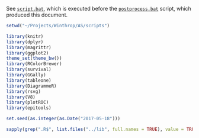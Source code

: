 See [`script.bat`](../scripts), 
which is executed before the [`postprocess.bat`](../scripts) script, 
which produced this document.

```r
setwd("~/Projects/Winthrop/AS/scripts")

library(knitr)
library(dplyr)
library(magrittr)
library(ggplot2)
theme_set(theme_bw())
library(RColorBrewer)
library(survival)
library(GGally)
library(tableone)
library(DiagrammeR)
library(rsvg)
library(V8)
library(plotROC)
library(epitools)

set.seed(as.integer(as.Date("2017-05-18")))

sapply(grep(".R$", list.files("../lib", full.names = TRUE), value = TRUE), source)  # Source user-defined functions
```
